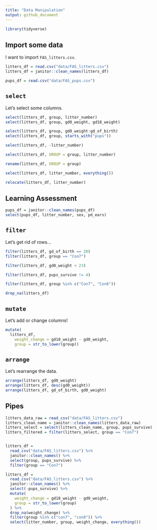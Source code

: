 ```yaml
---
title: "Data Manipulation"
output: github_document
---
```


```r
library(tidyverse)
```

## Import some data

I want to import `FAS_litters.csv`.

```r
litters_df = read.csv("data/FAS_litters.csv")
litters_df = janitor::clean_names(litters_df)

pups_df = read.csv("data/FAS_pups.csv")
```


## `select`

Let's select some columns.

```r
select(litters_df, group, litter_number)
select(litters_df, group, gd0_weight, gd18_weight)

select(litters_df, group, gd0_weight:gd_of_birth)
select(litters_df, group, starts_with("pups"))

select(litters_df, -litter_number)

select(litters_df, GROUP = group, litter_number)

rename(litters_df, GROUP = group)

select(litters_df, litter_number, everything())

relocate(litters_df, litter_number)
```

## Learning Assessment

```r
pups_df = janitor::clean_names(pups_df)
select(pups_df, litter_number, sex, pd_ears)
```

## `filter`

Let's get rid of rows...

```r
filter(litters_df, gd_of_birth == 20)
filter(litters_df, group == "Con7")

filter(litters_df, gd0_weight < 23)

filter(litters_df, pups_survive != 4)

filter(litters_df, group %in% c("Con7", "Con8"))

drop_na(litters_df)
```

##  `mutate`

Let's add or change columns!

```r
mutate(
  litters_df, 
    weight_change = gd18_weight - gd0_weight,
    group = str_to_lower(group))
```

##  `arrange`

Let's rearrange the data.

```r
arrange(litters_df, gd0_weight)
arrange(litters_df, desc(gd0_weight))
arrange(litters_df, gd_of_birth, gd0_weight)
```


## Pipes

```r
litters_data_raw = read_csv("data/FAS_litters.csv")
litters_clean_name = janitor::clean_names(litters_data_raw)
litters_select = select(litters_clean_name, group, pups_survive)
litters_filtered = filter(litters_select, group == "Con7")


litters_df = 
  read_csv("data/FAS_litters.csv") %>% 
  janitor::clean_names() %>% 
  select(group, pups_survive) %>% 
  filter(group == "Con7")

litters_df = 
  read_csv("data/FAS_litters.csv") %>% 
  janitor::clean_names() %>% 
  select(-pups_survive) %>% 
  mutate(
    weight_change = gd18_weight - gd0_weight,
    group = str_to_lower(group)
  ) %>% 
  drop_na(weight_change) %>% 
  filter(group %in% c("con7", "con8")) %>% 
  select(litter_number, group, weight_change, everything())
```

